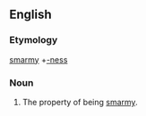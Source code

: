 ==English==

===Etymology===
[[smarmy]] +[[-ness]]

===Noun===
{{en-noun|-}}

# The property of being [[smarmy]].